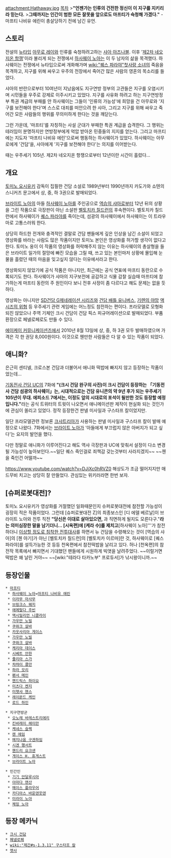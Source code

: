 attachment:Hathaway.jpg
[[목차]]
>'''"언젠가는 인류의 건전한 정신이 이 지구를 지키리라 믿는다. '''
>'''그때까지는 인간이 범한 모든 잘못을 앞으로도 마프티가 숙청해 가겠다."'''
- 마프티 나비유 에린이 총살당하기 전에 남긴 유언.

== 스토리 ==
전설의 [[뉴타입]] [[아무로 레이]]와 인류를 숙청하려고하는 [[샤아 아즈나블]]. 이후 '[[제2차 네오지온 항쟁]]'이라 불리게 되는 전쟁에서 [[하사웨이 노아]]는 이 두 남자의 삶을 목격했다. 하사웨이는 전쟁에서 뉴타입으로써 개화해가며 [[wiki:"퀘스 파라야"첫사랑 소녀]]의 죽음을 목격하고, 지구를 위해 싸우고 우주의 전장에서 죽어간 많은 사람의 영혼의 목소리를 들었다.

샤아의 반란으로부터 10여년이 지났음에도 지구연방 정부의 고관들은 지구를 오염시키며 시민들을 우주로 강제로 이주시키고 있었다. 지구를 사유화 하려고 하는 지구연방정부 특권 계급의 부패를 안 하사웨이는 그들이 '인류의 가능성'에 희망을 건 아무로와 '지구를 보전해야 한다'며 스스로 대죄를 떠안으려 한 샤아, 그리고 지구를 위해 싸우고 죽어간 모든 사람들의 행위를 무의미하게 한다는 것을 깨닫는다.

그런 가운데, '마프티'를 자칭하는 사설 군대가 부패한 특권 계급을 습격한다. 그 행위는 테러임이 분명하지만 연방정부에게 억압 받아온 민중들의 지지를 얻는다. 그리고 마프티에는 지도자 '마프티 나비유 에린'으로써 행동하는 하사웨이가 있었다. 하사웨이는 아무로에게 '건담'을, 샤아에게 '지구를 보전해야 한다'는 의지를 이어받는다.

때는 우주세기 105년. 제2차 네오지온 항쟁으로부터 12년이란 시간이 흘렀다...

== 개요 ==
[[토미노 요시유키]] 감독이 집필한 건담 소설로 1989년부터 1990년까지 카도가와 쇼텐의 스니커즈 문고에서 상, 중, 하 3권으로 발매되었다.

[[브라이트 노아]]의 아들 [[하사웨이 노아]]를 주인공으로 [[역습의 샤아]]로부터 12년 뒤의 상황을 그린 작품으로 극장판이 아닌 소설판 [[벨토치카 칠드런]]의 후속편이다. 벨토치카 칠드런에서 하사웨이가 [[퀘스 파라야]]를 죽이는데, 섬광의 하사웨이에서 하사웨이는 이 트라우마로 고통스러워 한다.

상당히 하드한 전개와 충격적인 결말로 건담 팬들에게 깊은 인상을 남긴 소설이 되었고 영상화를 바라는 사람도 많은 작품이지만 토미노 본인은 영상화를 허가할 생각이 없다고 한다. 토미노 옹이 이 작품의 영상화를 허락해주지 않는 이유는 하사웨이의 총살형을 들은 브라이트 일가의 절망에 빠진 모습을 그릴 때, 쓰고 있는 본인마저 상황에 몰입해 눈물을 흘렸던 때의 마음을 잊고싶지 않다는 이유에서라고 한다.

영상화되지 않았기에 공식 작품은 아니지만, 최근에는 공식 연표에 마프티 동란으로 수록되기도 한다. 하사웨이가 샤아의 지구보전에 공감하고 식물 감찰 실습때 마프티에 참가하는게 마프티 동란의 주 원인이다 보니 전후 사정이 좀 다르다고 해도 문제는 없을 듯하다.

영상화는 아니지만 [[SD건담 G제네레이션 시리즈]]와 [[건담 배틀 유니버스]], [[기렌의 야망]] [[액시즈의 위협]] 등 우주세기 관련 게임에는 어느정도 참전하는 편이다. 프라모델로 모형화 되진 않았으나 주역 기체인 크시 건담이 건담 픽스 피규어레이션으로 발매되었다. 부품 환장으로 페넬로페로도 만들 수 있다.

[[에이케이 커뮤니케이션즈]]에서 2010년 8월 13일에 상, 중, 하 3권 모두 발매하였으며 가격은 각 한 권당 8,000원이다. 이것으로 웬만한 사람들은 다 알 수 있는 작품이 되었다.

== 애니화? ==
은근히 센티넬, 크로스본 건담과 더불어서 애니화 떡밥에 빠지지 않고 등장하는 작품이었는데...

[[기동전사 건담 UC]]의 7화에 '''"(크시 건담 완구의 사진)이 크시 건담이 등장하는 「기동전사 건담 섬광의 하사웨이」는, 시대적으로는 건담 유니콘의 약 9년 후가 되는 우주세기 105년이 무대. 에피소드 7에서는, 이정도 앞의 시대로의 포석이 될만한 것도 등장할 예정입니다."'''라는 공식 트위터의 트윗이 나오면서 애니메이션판 제작이 현실화 되는 것인가에 관심이 쏠리고 있었다. 정작 등장한건 판넬 미사일과 구스타프 칼이었지만.

일단 프라모델관련 정보론 [[크샤트리아]]가 사용하는 판넬 미사일과 구스타프 칼이 발매 예정으로 나왔다.
7화에서는 [[브라이트 노아]]가 '아들에게 부끄럽지 않은 아버지가 되고 싶다'는 요지의 발언을 했다.

다만 정말로 애니화가 이루어진다고 해도 역샤 극장판과 UC에 맞춰서 설정이 다소 변경될 가능성이 높아보인다.~~일단 퀘스 죽인걸로 죄책감 갖는것부터 사라지겠지~~  ~~첸을 죽인건 어떨까~~

https://www.youtube.com/watch?v=DJjXc0hRVZ0 
해상도가 조금 떨어지지만 매드무비 치고는 상당히 잘 만들었다. 관심있는 위키러라면 한번 보자.

== [슈퍼로봇대전]? ==
토미노 요시유키가 영상화를 거절했던 일화때문인지 슈퍼로봇대전에 참전할 가능성이 굉장히 적은 작품이었다. 그런데 [슈퍼로봇대전 Z]의 최종보스인 [디 에델 베르날]이 브라이트 노아와 전투 직전 '''"당신은 이대로 살아있으면, {{{#red 부모로서 최고의 불행'''}}}'''과 직면하게 될지도 모른다구."'''라는 의미심장한 말을 남기더니...
[시옥편]에 [케라 수]를 제치고 '''[하사웨이 노아]'''가 참전하더니 [http://www.nicovideo.jp/watch/sm23350946 이상할 정도로 침착한 전투대사]를 하면서 뉴 건담을 수령해오는 것이 [역습의 샤아]의 [첸 아기]가 아닌 [벨토치카 칠드런]의 [벨토치카 이르마]란 것, 하사웨이로 [퀘스 파라야]를 설득가능한 것 등등 천옥편에서 참전떡밥을 날리고 있다. 허나 [천옥편]의 참전작 목록에서 빠지면서 기대했던 팬들에게 시원하게 빅엿을 날려주었다. ~~이럴거면 떡밥은 왜 날린 거야~~ ~~[wiki:"테라다 타카노부" 프로듀서]가 낚시왕이니까.~~
== 등장인물 ==
 * [[마프티]]
  * [[하사웨이 노아]]=[[마프티 나비유 에린]]
  * [[이라무 마사무]]
  * [[브링크스 웨지]]
  * [[에메랄다 주빈]]
  * [[맥시밀리언 니콜라이]]
  * [[가우만 노빌]]
  * [[쿠와크 살바]]
  * [[카웃사리아 게이스]]
  * [[가우만 노빌]]
  * [[쿠와크 살바]]
  * [[케리아 데이스]]
  * [[시베트 안한]]
  * [[쥴리아 스가]]
  * [[챠챠이 콜만]]
  * [[하라 모리]]
  * [[펜서 메인]]
  * [[헨드릭스 하이요]]
  * [[미츠다 켄지]]
  * [[미헷샤 헨스]]
  * [[레이몬드 케인]]
  * [[로드 하인]]

 * 지구연방군
  * [[오노레 바레스트리에리]]
  * [[킨바레이 헤이만]]
  * [[케네스 슬렉]]
  * [[렌 에임]]
  * [[메지나움 구겐하임]]
  * [[시겐 행서트]]
  * [[핸드리 요크샌]]
  * [[게이스 H. 휴게스트]]
  * [[브라이트 노아]]

 * 민간인
  * [[기기 안달루시아]]
  * [[아마다 맨산]]
  * [[메이스 플라우어]]
  * [[카디아스 바운덴웃덴]]
  * [[미라이 노아]]
  * [[체밍 노아]]

== 등장 메카닉 ==
 * [[크시 건담]]
 * [[페넬로페]]
 * [[wiki:"제간#s-1.3.11" 구스타프 칼]]
 * [[멧사]]
